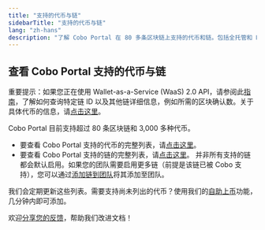 ```yaml
---
title: "支持的代币与链"
sidebarTitle: "支持的代币与链"
lang: "zh-hans"
description: "了解 Cobo Portal 在 80 多条区块链上支持的代币和链。包括全托管和 MPC 钱包的自助上币申请功能。"
---
```


## 查看 Cobo Portal 支持的代币与链

<Note>重要提示：如果您正在使用 Wallet-as-a-Service (WaaS) 2.0 API，请参阅此[指南](https://www.cobo.com/developers/v2/api-references/wallets/list-supported-chains)，了解如何查询特定链 ID 以及其他链详细信息，例如所需的区块确认数。关于具体代币的信息，请[点击这里](https://www.cobo.com/developers/v2/api-references/wallets/list-supported-tokens)。</Note>

Cobo Portal 目前支持超过 80 条区块链和 3,000 多种代币。

- 要查看 Cobo Portal 支持的代币的完整列表，请[点击这里](https://www.cobo.com/zh/tokens)。
- 要查看 Cobo Portal 支持的链的完整列表，请[点击这里](https://www.cobo.com/zh/chains)。
    <Note>并非所有支持的链都会默认启用。如果您的团队需要启用更多链（前提是该链已被 Cobo 支持），您可以通过[添加链到团队](/cn/portal/add-chains)将其添加至团队。</Note>


<Info>我们会定期更新这些列表。需要支持尚未列出的代币？使用我们的[自助上币](/cn/portal/self-service-token-listing)功能，几分钟内即可添加。</Info>

<Tip>欢迎[分享您的反馈](https://forms.zohopublic.com/cobo/form/DocumentFeedbackForm/formperma/QvLOhxJv1_JMsJ-1dleZ8Itb_7rzN-LtgvsDdxosoVI?referrername=manuals)，帮助我们改进文档！</Tip>
